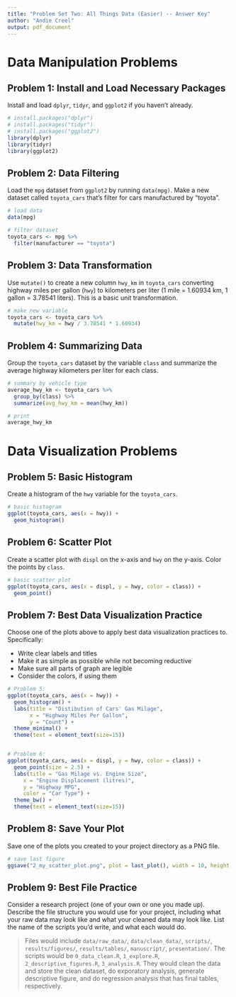 ```yaml
---
title: "Problem Set Two: All Things Data (Easier) -- Answer Key"
author: "Andie Creel"
output: pdf_document
---
```


# Data Manipulation Problems

## Problem 1: Install and Load Necessary Packages

Install and load `dplyr`, `tidyr`, and `ggplot2` if you haven't already.

```r
# install.packages("dplyr")
# install.packages("tidyr")
# install.packages("ggplot2")
library(dplyr)
library(tidyr)
library(ggplot2)
```

## Problem 2: Data Filtering

Load the `mpg` dataset from `ggplot2` by running `data(mpg)`. Make a new dataset called `toyota_cars` that's filter for cars manufactured by "toyota".

```r
# load data
data(mpg)

# filter dataset
toyota_cars <- mpg %>% 
  filter(manufacturer == "toyota")
```

## Problem 3: Data Transformation

Use `mutate()` to create a new column `hwy_km` in `toyota_cars` converting highway miles per gallon (`hwy`) to kilometers per liter (1 mile = 1.60934 km, 1 gallon = 3.78541 liters). This is a basic unit transformation.

```r
# make new variable
toyota_cars <- toyota_cars %>% 
  mutate(hwy_km = hwy / 3.78541 * 1.60934)
```

## Problem 4: Summarizing Data

Group the `toyota_cars` dataset by the variable `class` and summarize the average highway kilometers per liter for each class. 

```r
# summary by vehicle type
average_hwy_km <- toyota_cars %>% 
  group_by(class) %>% 
  summarize(avg_hwy_km = mean(hwy_km))

# print
average_hwy_km
```

# Data Visualization Problems

## Problem 5: Basic Histogram

Create a histogram of the `hwy` variable for the `toyota_cars`.

```r
# basic histogram 
ggplot(toyota_cars, aes(x = hwy)) + 
  geom_histogram()
```

## Problem 6: Scatter Plot 

Create a scatter plot with `displ` on the x-axis and `hwy` on the y-axis. Color the points by `class`.

```r
# basic scatter plot
ggplot(toyota_cars, aes(x = displ, y = hwy, color = class)) + 
  geom_point()
```

## Problem 7: Best Data Visualization Practice

Choose one of the plots above to apply best data visualization practices to. Specifically: 

- Write clear labels and titles 
- Make it as simple as possible while not becoming reductive
- Make sure all parts of graph are legible 
- Consider the colors, if using them

```r
# Problem 5: 
ggplot(toyota_cars, aes(x = hwy)) + 
  geom_histogram() + 
  labs(title = "Distibution of Cars' Gas Milage",
       x = "Highway Miles Per Gallon",
       y = "Count") +
  theme_minimal() + 
  theme(text = element_text(size=15)) 


# Problem 6: 
ggplot(toyota_cars, aes(x = displ, y = hwy, color = class)) + 
  geom_point(size = 2.5) + 
  labs(title = "Gas Milage vs. Engine Size",
     x = "Engine Displacement (litres)",
     y = "Highway MPG", 
     color = "Car Type") +
  theme_bw() + 
  theme(text = element_text(size=15)) 
```

## Problem 8: Save Your Plot

Save one of the plots you created to your project directory as a PNG file.

```r
# save last figure
ggsave("2_my_scatter_plot.png", plot = last_plot(), width = 10, height = 8)
```


## Problem 9: Best File Practice 

Consider a research project (one of your own or one you made up). Describe the file structure you would use for your project, including what your raw data may look like and what your cleaned data may look like. List the name of the scripts you'd write, and what each would do. 



> Files would include `data/raw_data/`, `data/clean_data/`, `scripts/`, `results/figures/`, `results/tables/`, `manuscript/`, `presentation/`. The scripts would be `0_data_clean.R`, `1_explore.R`, `2_descriptive_figures.R`, `3_analysis.R`. They would clean the data and store the clean dataset, do exporatory analysis, generate descriptive figure, and do regression analysis that has final tables, respectively.


